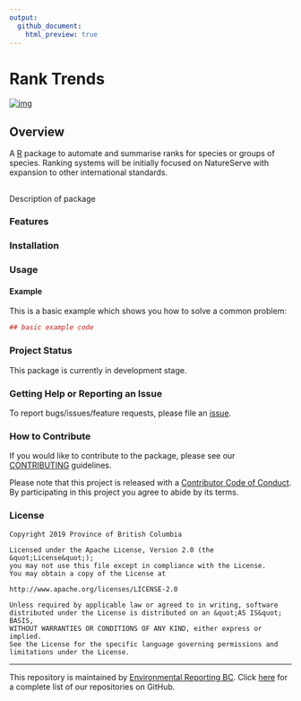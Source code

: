 ```yaml
---
output:
  github_document:
    html_preview: true
---
```


<!-- README.md is generated from README.Rmd. Please edit README.Rmd (this file) -->

# Rank Trends 
[![img](https://img.shields.io/badge/Lifecycle-Maturing-007EC6)](https://github.com/bcgov/repomountie/blob/master/doc/lifecycle-badges.md)

## Overview 

A [R](http://r-project.org) package to automate and summarise ranks for species or groups of species. Ranking systems will be initially focused on NatureServe with expansion to other international standards. 

## 

Description of package

### Features



### Installation

### Usage

#### Example

This is a basic example which shows you how to solve a common problem:

```r
## basic example code
```

### Project Status

This package is currently in development stage.


### Getting Help or Reporting an Issue

To report bugs/issues/feature requests, please file an [issue](https://github.com/bcgov/ranktrends/issues/).

### How to Contribute

If you would like to contribute to the package, please see our 
[CONTRIBUTING](CONTRIBUTING.md) guidelines.

Please note that this project is released with a [Contributor Code of Conduct](CODE_OF_CONDUCT.md). By participating in this project you agree to abide by its terms.

### License

```
Copyright 2019 Province of British Columbia

Licensed under the Apache License, Version 2.0 (the &quot;License&quot;);
you may not use this file except in compliance with the License.
You may obtain a copy of the License at

http://www.apache.org/licenses/LICENSE-2.0

Unless required by applicable law or agreed to in writing, software distributed under the License is distributed on an &quot;AS IS&quot; BASIS,
WITHOUT WARRANTIES OR CONDITIONS OF ANY KIND, either express or implied.
See the License for the specific language governing permissions and limitations under the License.
```

---
This repository is maintained by [Environmental Reporting BC](http://www2.gov.bc.ca/gov/content?id=FF80E0B985F245CEA62808414D78C41B). Click [here](https://github.com/bcgov/EnvReportBC-RepoList) for a complete list of our repositories on GitHub.
